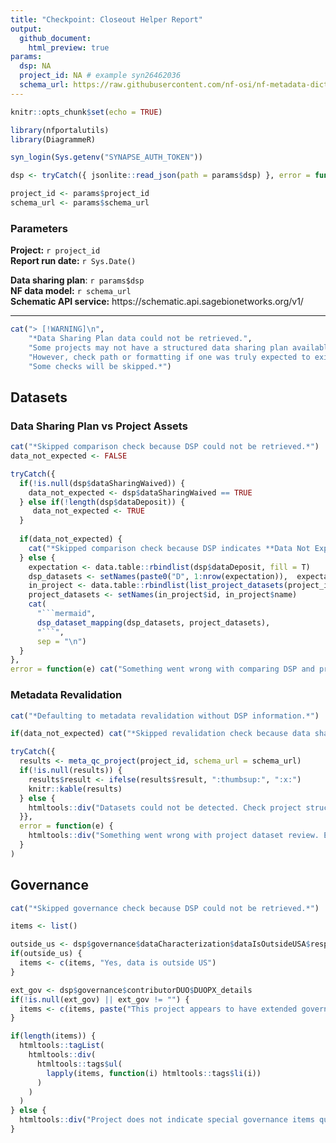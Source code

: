 ```yaml
---
title: "Checkpoint: Closeout Helper Report"
output:
  github_document:
    html_preview: true
params:
  dsp: NA
  project_id: NA # example syn26462036
  schema_url: https://raw.githubusercontent.com/nf-osi/nf-metadata-dictionary/main/NF.jsonld
---
```



```r
knitr::opts_chunk$set(echo = TRUE)

library(nfportalutils)
library(DiagrammeR)

syn_login(Sys.getenv("SYNAPSE_AUTH_TOKEN"))
```


```r
dsp <- tryCatch({ jsonlite::read_json(path = params$dsp) }, error = function(e) NULL)

project_id <- params$project_id
schema_url <- params$schema_url

```

### Parameters

**Project:** `r project_id`  
**Report run date:** `r Sys.Date()`


**Data sharing plan**: `r params$dsp`  
**NF data model:** `r schema_url`  
**Schematic API service:** https://schematic.api.sagebionetworks.org/v1/

---

```r

cat("> [!WARNING]\n", 
    "*Data Sharing Plan data could not be retrieved.", 
    "Some projects may not have a structured data sharing plan available.",
    "However, check path or formatting if one was truly expected to exist.",
    "Some checks will be skipped.*")

```

## Datasets

### Data Sharing Plan vs Project Assets

```r

cat("*Skipped comparison check because DSP could not be retrieved.*")
data_not_expected <- FALSE

```


```r

tryCatch({
  if(!is.null(dsp$dataSharingWaived)) {
    data_not_expected <- dsp$dataSharingWaived == TRUE
  } else if(!length(dsp$dataDeposit)) {
     data_not_expected <- TRUE
  }
  
  if(data_not_expected) {
    cat("*Skipped comparison check because DSP indicates **Data Not Expected** or there are no datasets listed.*")
  } else {
    expectation <- data.table::rbindlist(dsp$dataDeposit, fill = T)
    dsp_datasets <- setNames(paste0("D", 1:nrow(expectation)),  expectation$dataLabel)
    in_project <- data.table::rbindlist(list_project_datasets(project_id), fill = T)
    project_datasets <- setNames(in_project$id, in_project$name)
    cat(
      "```mermaid",
      dsp_dataset_mapping(dsp_datasets, project_datasets),
      "```",
      sep = "\n")
  }
},
error = function(e) cat("Something went wrong with comparing DSP and project. Error:\n", e$message))

```


### Metadata Revalidation

```r
  
cat("*Defaulting to metadata revalidation without DSP information.*")
```


```r

if(data_not_expected) cat("*Skipped revalidation check because data sharing plan indicates **Data Not Expected**.*")

```


```r

tryCatch({
  results <- meta_qc_project(project_id, schema_url = schema_url)
  if(!is.null(results)) {
    results$result <- ifelse(results$result, ":thumbsup:", ":x:")
    knitr::kable(results)
  } else {
    htmltools::div("Datasets could not be detected. Check project structure.")
  }},
  error = function(e) {
    htmltools::div("Something went wrong with project dataset review. Error message:", e$message) 
  }
)

```


## Governance

```r

cat("*Skipped governance check because DSP could not be retrieved.*")
```

```r

items <- list()

outside_us <- dsp$governance$dataCharacterization$dataIsOutsideUSA$response
if(outside_us) {
  items <- c(items, "Yes, data is outside US")
}

ext_gov <- dsp$governance$contributorDUO$DUOPX_details
if(!is.null(ext_gov) || ext_gov != "") {
  items <- c(items, paste("This project appears to have extended governance request:", htmltools::tags$em(ext_gov)))
}

if(length(items)) {
  htmltools::tagList(
    htmltools::div(
      htmltools::tags$ul(
        lapply(items, function(i) htmltools::tags$li(i))
      )
    )
  )
} else {
  htmltools::div("Project does not indicate special governance items qualifying for review.")
}


```

